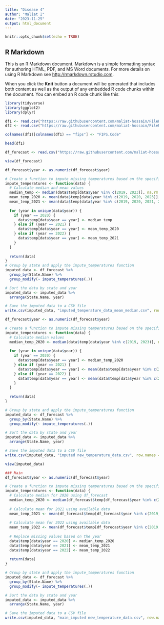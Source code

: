 ---
title: "Disease 4"
author: "Maliat I"
date: "2023-11-25"
output: html_document
---

```{r setup, include=FALSE}
knitr::opts_chunk$set(echo = TRUE)
```

## R Markdown

This is an R Markdown document. Markdown is a simple formatting syntax for authoring HTML, PDF, and MS Word documents. For more details on using R Markdown see <http://rmarkdown.rstudio.com>.

When you click the **Knit** button a document will be generated that includes both content as well as the output of any embedded R code chunks within the document. You can embed an R code chunk like this:

```{r}
library(tidyverse)
library(ggplot2)
library(dplyr)
```

```{r}
df1 <- read.csv("https://raw.githubusercontent.com/maliat-hossain/FileProcessing/main/climdiv_state_year_temerature.csv")
df2 <- read.csv("https://raw.githubusercontent.com/maliat-hossain/FileProcessing/main/StateNameFIPS.csv")
```

```{r}
colnames(df1)[colnames(df1) == "fips"] <- "FIPS.Code"
```


```{r}
head(df1)
```
```{r}
df_forecast <- read.csv("https://raw.githubusercontent.com/maliat-hossain/FileProcessing/main/Temp%20Data%2019_23_.csv")
```

```{r}
view(df_forecast)
```

```{r}
df_forecast$year <- as.numeric(df_forecast$year)

# Create a function to impute missing temperatures based on the specified rules
impute_temperatures <- function(data) {
  # Calculate median and mean values
  median_temp <- median(data$temp[data$year %in% c(2019, 2023)], na.rm = TRUE)
  mean_temp_2020 <- mean(data$temp[data$year %in% c(2019, 2020, 2023)], na.rm = TRUE)
  mean_temp_2021 <- mean(data$temp[data$year %in% c(2019, 2020, 2021, 2023)], na.rm = TRUE)
  
  for (year in unique(data$year)) {
    if (year == 2020) {
      data$temp[data$year == year] <- median_temp
    } else if (year == 2021) {
      data$temp[data$year == year] <- mean_temp_2020
    } else if (year == 2022) {
      data$temp[data$year == year] <- mean_temp_2021
    }
  }
  
  return(data)
}
# Group by state and apply the impute_temperatures function
imputed_data <- df_forecast %>%
  group_by(State.Name) %>%
  group_modify(~ impute_temperatures(.))

# Sort the data by state and year
imputed_data <- imputed_data %>%
  arrange(State.Name, year)


```
```{r}
# Save the imputed data to a CSV file
write.csv(imputed_data, "imputed_temperature_data_mean_median.csv", row.names = FALSE)
```


```{r}
df_forecast$year <- as.numeric(df_forecast$year)

# Create a function to impute missing temperatures based on the specified rules
impute_temperatures <- function(data) {
  # Calculate median values
  median_temp_2020 <- median(data$temp[data$year %in% c(2019, 2023)], na.rm = TRUE)
  
  for (year in unique(data$year)) {
    if (year == 2020) {
      data$temp[data$year == year] <- median_temp_2020
    } else if (year == 2021) {
      data$temp[data$year == year] <- mean(data$temp[data$year %in% c(2019, 2020, 2023)], na.rm = TRUE)
    } else if (year == 2022) {
      data$temp[data$year == year] <- mean(data$temp[data$year %in% c(2019, 2020, 2021, 2023)], na.rm = TRUE)
    }
  }
  
  return(data)
}

# Group by state and apply the impute_temperatures function
imputed_data <- df_forecast %>%
  group_by(State.Name) %>%
  group_modify(~ impute_temperatures(.))

# Sort the data by state and year
imputed_data <- imputed_data %>%
  arrange(State.Name, year)

# Save the imputed data to a CSV file
write.csv(imputed_data, "imputed new_temperature_data.csv", row.names = FALSE)
```

```{r}
view(imputed_data)
```

```{r}
### Main
df_forecast$year <- as.numeric(df_forecast$year)

# Create a function to impute missing temperatures based on the specified rules
impute_temperatures <- function(data) {
  # Calculate median for 2020 using df_forecast
  median_temp_2020 <- median(df_forecast$temp[df_forecast$year %in% c(2019, 2023)], na.rm = TRUE)
  
  # Calculate mean for 2021 using available data
  mean_temp_2021 <- mean(df_forecast$temp[df_forecast$year %in% c(2019, 2020, 2023)], na.rm = TRUE)
  
  # Calculate mean for 2022 using available data
  mean_temp_2022 <- mean(df_forecast$temp[df_forecast$year %in% c(2019, 2020, 2021, 2023)], na.rm = TRUE)
  
  # Replace missing values based on the year
  data$temp[data$year == 2020] <- median_temp_2020
  data$temp[data$year == 2021] <- mean_temp_2021
  data$temp[data$year == 2022] <- mean_temp_2022
  
  return(data)
}

# Group by state and apply the impute_temperatures function
imputed_data <- df_forecast %>%
  group_by(State.Name) %>%
  group_modify(~ impute_temperatures(.))

# Sort the data by state and year
imputed_data <- imputed_data %>%
  arrange(State.Name, year)

```


```{r}
# Save the imputed data to a CSV file
write.csv(imputed_data, "main_imputed new_temperature_data.csv", row.names = FALSE)
```


